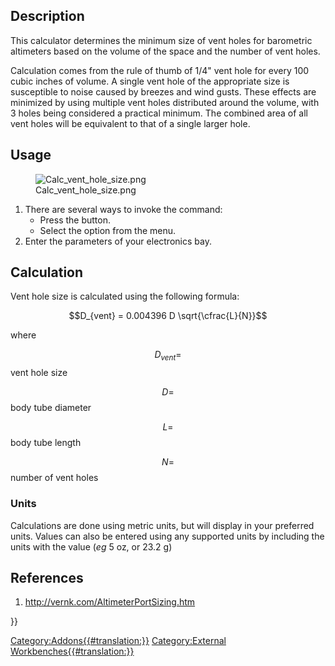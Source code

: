 <languages/>

{{Docnav
|[[Rocket_Thrust_To_Weight_Calculator|Thrust To Weight Calculator]]
|
|[[Rocket_Workbench|Rocket Workbench]]
|IconL=Rocket_Calculator.svg
|
|IconC=RocketWorkbench.svg
}}

{{GuiCommand
|Name=Rocket Vent Hole Size Calculator
|Icon=Rocket_Calculator.svg
|MenuLocation=Rocket → Calculators → Vent Hole Size Calculator
|Workbenches=[[Rocket_Workbench|Rocket Workbench]]
|Version=0.19
}}

== Description ==

This calculator determines the minimum size of vent holes for barometric altimeters based on the volume of the space and the number of vent holes.

Calculation comes from the rule of thumb of 1/4" vent hole for every 100 cubic inches of volume. A single vent hole of the appropriate size is susceptible to noise caused by breezes and wind gusts. These effects are minimized by using multiple vent holes distributed around the volume, with 3 holes being considered a practical minimum. The combined area of all vent holes will be equivalent to that of a single larger hole.

== Usage ==

[[File:Calc_vent_hole_size.png]]

# There are several ways to invoke the command: 
#* Press the {{Button|[[Image:Rocket_Calculator.svg|16px]] [[Rocket_Vent_Hole_Size_Calculator|Vent Hole Size Calculator]]}} button.
#* Select the {{MenuCommand|Rocket → Calculators → [[Image:Rocket_Calculator.svg|16px]] Vent Hole Size Calculator}} option from the menu.
# Enter the parameters of your electronics bay.

== Calculation ==

Vent hole size is calculated using the following formula:

::<math>D_{vent} = 0.004396 D \sqrt{\cfrac{L}{N}}</math>

where

::<math>D_{vent} = </math> vent hole size
::<math>D = </math> body tube diameter
::<math>L = </math> body tube length
::<math>N = </math> number of vent holes

=== Units ===

Calculations are done using metric units, but will display in your preferred units. Values can also be entered using any supported units by including the units with the value (''eg'' 5 oz, or 23.2 g)

== References ==

# http://vernk.com/AltimeterPortSizing.htm


{{Docnav
|[[Rocket_Thrust_To_Weight_Calculator|Thrust To Weight Calculator]]
|
|[[Rocket_Workbench|Rocket Workbench]]
|IconL=Rocket_Calculator.svg
|
|IconC=RocketWorkbench.svg
}}

{{Userdocnavi{{#translation:}}}}
[[Category:Addons{{#translation:}}]]
[[Category:External Workbenches{{#translation:}}]]